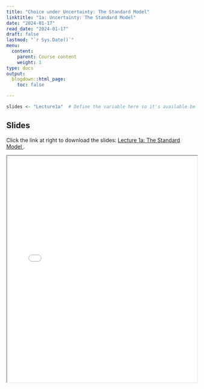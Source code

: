 ```yaml
---
title: "Choice under Uncertainty: The Standard Model"
linktitle: "1a: Uncertainty: The Standard Model"
date: "2024-01-17"
read_date: "2024-01-17"
draft: false
lastmod: "`r Sys.Date()`"
menu:
  content:
    parent: Course content
    weight: 1
type: docs
output:
  blogdown::html_page:
    toc: false

---
```


```r
slides <- "Lecture1a"  # Define the variable here so it's available below
```

## Slides 

Click the link at right to download the slides: [Lecture 1a: The Standard Model  <i class="fas fa-file-download"></i>](slides/`r slides`.pdf).

<iframe src="/slides/`r slides`.pdf" width="100%" height="600px"></iframe>